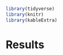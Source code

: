 ```r
library(tidyverse)
library(knitr)
library(kableExtra)
```

# Results \label{chp:results}

\chapterprecishere{"For us, the most important part of rigor is better empiricism, not more mathematical theories."\par\raggedleft--- \textup{Ali Rahimi and Ben Recht}, NIPS 2017}

